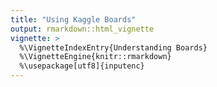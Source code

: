 ```yaml
---
title: "Using Kaggle Boards"
output: rmarkdown::html_vignette
vignette: >
  %\VignetteIndexEntry{Understanding Boards}
  %\VignetteEngine{knitr::rmarkdown}
  %\usepackage[utf8]{inputenc}
---
```


